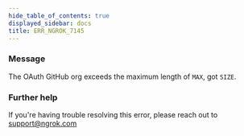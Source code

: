 ```yaml
---
hide_table_of_contents: true
displayed_sidebar: docs
title: ERR_NGROK_7145
---
```


### Message

The OAuth GitHub org exceeds the maximum length of `MAX`, got `SIZE`.

### Further help

If you're having trouble resolving this error, please reach out to [support@ngrok.com](mailto:support@ngrok.com?subject=Help%20with%20ERR_NGROK_7145)
